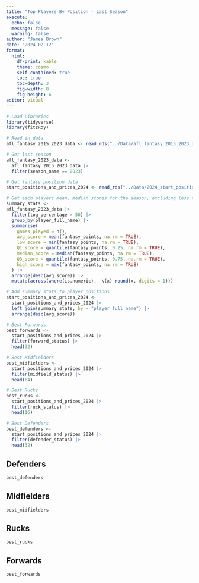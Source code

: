 ```yaml
---
title: "Top Players By Position - Last Season"
execute:
  echo: false
  message: false
  warning: false
author: "James Brown"
date: "2024-02-12"
format:
  html:
    df-print: kable
    theme: cosmo
    self-contained: true
    toc: true
    toc-depth: 3
    fig-width: 8
    fig-height: 6
editor: visual
---
```


```r
# Load Libraries
library(tidyverse)
library(fitzRoy)

# Read in data
afl_fantasy_2015_2023_data <- read_rds("../Data/afl_fantasy_2015_2023_data.rds")

# Get last season
afl_fantasy_2023_data <-
  afl_fantasy_2015_2023_data |> 
  filter(season_name == 2023)

# Get fantasy position data
start_positions_and_prices_2024 <- read_rds("../Data/2024_start_positions_and_prices.rds")

```

```r
# Get each players mean, median scores for the season, excluding less than 50% TOG games
summary_stats <-
afl_fantasy_2023_data |>
  filter(tog_percentage > 50) |>
  group_by(player_full_name) |>
  summarise(
    games_played = n(),
    avg_score = mean(fantasy_points, na.rm = TRUE),
    low_score = min(fantasy_points, na.rm = TRUE),
    Q1_score = quantile(fantasy_points, 0.25, na.rm = TRUE),
    median_score = median(fantasy_points, na.rm = TRUE),
    Q3_score = quantile(fantasy_points, 0.75, na.rm = TRUE),
    high_score = max(fantasy_points, na.rm = TRUE)
  ) |>
  arrange(desc(avg_score)) |> 
  mutate(across(where(is.numeric),  \(x) round(x, digits = 1)))

# Add summary stats to player positions
start_positions_and_prices_2024 <-
  start_positions_and_prices_2024 |>
  left_join(summary_stats, by = "player_full_name") |> 
  arrange(desc(avg_score))

# Best Forwards
best_forwards <-
  start_positions_and_prices_2024 |>
  filter(forward_status) |>
  head(32)

# Best Midfielders
best_midfielders <-
  start_positions_and_prices_2024 |>
  filter(midfield_status) |>
  head(64)

# Best Rucks
best_rucks <-
  start_positions_and_prices_2024 |>
  filter(ruck_status) |>
  head(16)

# Best Defenders
best_defenders <-
  start_positions_and_prices_2024 |>
  filter(defender_status) |>
  head(32)
```

::: {.panel-tabset}

## Defenders
```r
best_defenders
```

## Midfielders
```r
best_midfielders
```

## Rucks
```r
best_rucks
```

## Forwards
```r
best_forwards
```

:::
